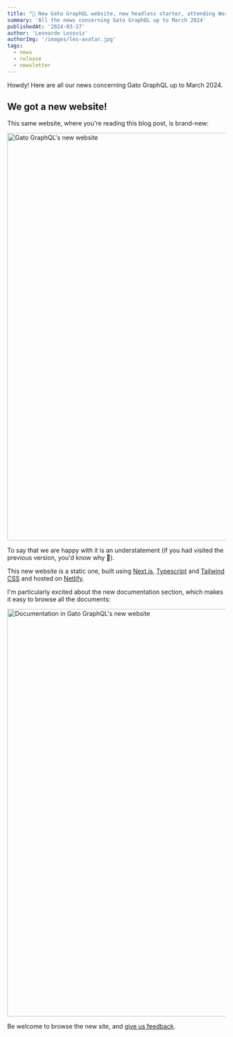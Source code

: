 ```yaml
---
title: "🎊 New Gato GraphQL website, new headless starter, attending WordCamps, and more"
summary: 'All the news concerning Gato GraphQL up to March 2024'
publishedAt: '2024-03-27'
author: 'Leonardo Losoviz'
authorImg: '/images/leo-avatar.jpg'
tags:
  - news
  - release
  - newsletter
---
```


Howdy! Here are all our news concerning Gato GraphQL up to March 2024.

## We got a new website!

This same website, where you're reading this blog post, is brand-new:

<Image
  src="/images/gatographql-website.png"
  width="1024"
  height="940"
  alt="Gato GraphQL's new website"
  caption="Gato GraphQL's new website"
/>

To say that we are happy with it is an understatement (if you had visited the previous version, you'd know why 🤣).

This new website is a static one, built using [Next.js](https://nextjs.org/), [Typescript](https://www.typescriptlang.org/) and [Tailwind CSS](https://tailwindcss.com/) and hosted on [Netlify](https://www.netlify.com/).

I'm particularly excited about the new documentation section, which makes it easy to browse all the documents:

<Image
  src="/images/gatographql-website-documentation.png"
  width="1024"
  height="940"
  alt="Documentation in Gato GraphQL's new website"
  caption="Documentation in Gato GraphQL's new website"
/>

Be welcome to browse the new site, and [give us feedback](/contact).

